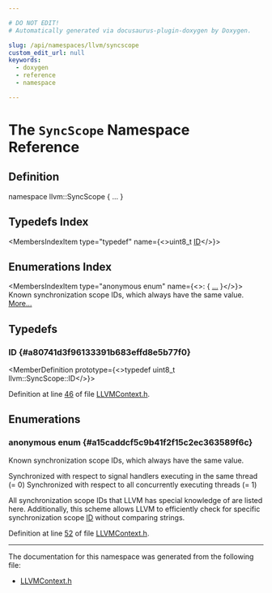 ```yaml
---

# DO NOT EDIT!
# Automatically generated via docusaurus-plugin-doxygen by Doxygen.

slug: /api/namespaces/llvm/syncscope
custom_edit_url: null
keywords:
  - doxygen
  - reference
  - namespace

---
```





# The `SyncScope` Namespace Reference

<DoxygenPage pluginConfig={pluginConfig}>



## Definition

<CodeBlock>namespace llvm::SyncScope &#123; ... &#125;</CodeBlock>

## Typedefs Index

<MembersIndex>

<MembersIndexItem
  type="typedef"
  name={<>uint8&#95;t <a href="#a80741d3f96133391b683effd8e5b77f0">ID</a></>}>
</MembersIndexItem>

</MembersIndex>

## Enumerations Index

<MembersIndex>

<MembersIndexItem
  type="anonymous enum"
  name={<>:  &#123; <a href="#a15caddcf5c9b41f2f15c2ec363589f6c">...</a> &#125;</>}>
Known synchronization scope IDs, which always have the same value. <a href="#a15caddcf5c9b41f2f15c2ec363589f6c">More...</a>
</MembersIndexItem>

</MembersIndex>


<SectionDefinition>

## Typedefs

### ID {#a80741d3f96133391b683effd8e5b77f0}

<MemberDefinition
  prototype={<>typedef uint8&#95;t llvm::SyncScope::ID</>}>

Definition at line <a href="/docs/api/files/include/include/llvm/include/llvm/ir/llvmcontext-h/#l00046">46</a> of file <a href="/docs/api/files/include/include/llvm/include/llvm/ir/llvmcontext-h">LLVMContext.h</a>.
</MemberDefinition>

</SectionDefinition>

<SectionDefinition>

## Enumerations

### anonymous enum  {#a15caddcf5c9b41f2f15c2ec363589f6c}

<MemberDefinition
  prototype="anonymous enum ">
Known synchronization scope IDs, which always have the same value.

<EnumerationList title="Enumeration values">

<Link id="a15caddcf5c9b41f2f15c2ec363589f6ca6ee3fb8ea1d8946ee1f96ab1947b294a" />
<EnumerationListItem name="SingleThread">
Synchronized with respect to signal handlers executing in the same thread (= 0)
</EnumerationListItem>

<Link id="a15caddcf5c9b41f2f15c2ec363589f6caf9706a2e196638078e8323bfd9ba17de" />
<EnumerationListItem name="System">
Synchronized with respect to all concurrently executing threads (= 1)
</EnumerationListItem>

</EnumerationList>

All synchronization scope IDs that LLVM has special knowledge of are listed here. Additionally, this scheme allows LLVM to efficiently check for specific synchronization scope <a href="#a80741d3f96133391b683effd8e5b77f0">ID</a> without comparing strings.

Definition at line <a href="/docs/api/files/include/include/llvm/include/llvm/ir/llvmcontext-h/#l00052">52</a> of file <a href="/docs/api/files/include/include/llvm/include/llvm/ir/llvmcontext-h">LLVMContext.h</a>.
</MemberDefinition>

</SectionDefinition>

<hr/>

The documentation for this namespace was generated from the following file:

<ul>
<li><a href="/docs/api/files/include/include/llvm/include/llvm/ir/llvmcontext-h">LLVMContext.h</a></li>
</ul>

</DoxygenPage>
